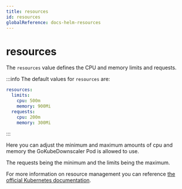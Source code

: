 ```yaml
---
title: resources
id: resources
globalReference: docs-helm-resources
---
```


# resources

The `resources` value defines the CPU and memory limits and requests.

:::info
The default values for `resources` are:

```yaml
resources:
  limits:
    cpu: 500m
    memory: 900Mi
  requests:
    cpu: 200m
    memory: 300Mi
```

:::

Here you can adjust the minimum and maximum amounts of cpu and memory the GoKubeDownscaler Pod is allowed to use.

The requests being the minimum and the limits being the maximum.

For more information on resource management you can reference [the official Kubernetes documentation](https://kubernetes.io/docs/concepts/configuration/manage-resources-containers).
